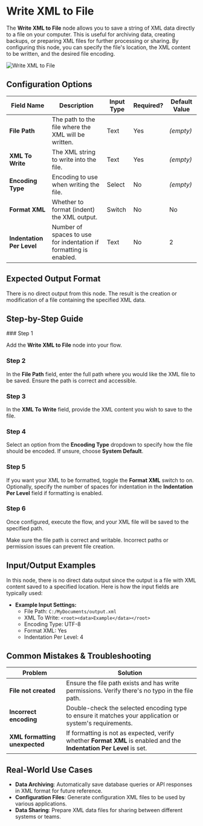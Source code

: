 
# Write XML to File

The **Write XML to File** node allows you to save a string of XML data directly to a file on your computer. This is useful for archiving data, creating backups, or preparing XML files for further processing or sharing. By configuring this node, you can specify the file's location, the XML content to be written, and the desired file encoding.

![Write XML to File](./write-xml-to-file.png)

## Configuration Options

| Field Name                | Description                                                       | Input Type | Required? | Default Value |
| ------------------------- | ----------------------------------------------------------------- | ---------- | --------- | ------------- |
| **File Path**             | The path to the file where the XML will be written.               | Text       | Yes       | _(empty)_     |
| **XML To Write**          | The XML string to write into the file.                            | Text       | Yes       | _(empty)_     |
| **Encoding Type**         | Encoding to use when writing the file.                            | Select     | No        | _(empty)_     |
| **Format XML**            | Whether to format (indent) the XML output.                        | Switch     | No        | No            |
| **Indentation Per Level** | Number of spaces to use for indentation if formatting is enabled. | Text       | No        | 2             |

## Expected Output Format

There is no direct output from this node. The result is the creation or modification of a file containing the specified XML data.

## Step-by-Step Guide

<Steps>
### Step 1

Add the **Write XML to File** node into your flow.

### Step 2

In the **File Path** field, enter the full path where you would like the XML file to be saved. Ensure the path is correct and accessible.

### Step 3

In the **XML To Write** field, provide the XML content you wish to save to the file.

### Step 4

Select an option from the **Encoding Type** dropdown to specify how the file should be encoded. If unsure, choose **System Default**.

### Step 5

If you want your XML to be formatted, toggle the **Format XML** switch to on. Optionally, specify the number of spaces for indentation in the **Indentation Per Level** field if formatting is enabled.

### Step 6

Once configured, execute the flow, and your XML file will be saved to the specified path.

</Steps>

<Callout type="info" title="Tip">
  Make sure the file path is correct and writable. Incorrect paths or permission
  issues can prevent file creation.
</Callout>

## Input/Output Examples

In this node, there is no direct data output since the output is a file with XML content saved to a specified location. Here is how the input fields are typically used:

- **Example Input Settings:**
  - File Path: `C:/MyDocuments/output.xml`
  - XML To Write: `<root><data>Example</data></root>`
  - Encoding Type: UTF-8
  - Format XML: Yes
  - Indentation Per Level: 4

## Common Mistakes & Troubleshooting

| Problem                       | Solution                                                                                                             |
| ----------------------------- | -------------------------------------------------------------------------------------------------------------------- |
| **File not created**          | Ensure the file path exists and has write permissions. Verify there's no typo in the file path.                      |
| **Incorrect encoding**        | Double-check the selected encoding type to ensure it matches your application or system's requirements.              |
| **XML formatting unexpected** | If formatting is not as expected, verify whether **Format XML** is enabled and the **Indentation Per Level** is set. |

## Real-World Use Cases

- **Data Archiving**: Automatically save database queries or API responses in XML format for future reference.
- **Configuration Files**: Generate configuration XML files to be used by various applications.
- **Data Sharing**: Prepare XML data files for sharing between different systems or teams.
